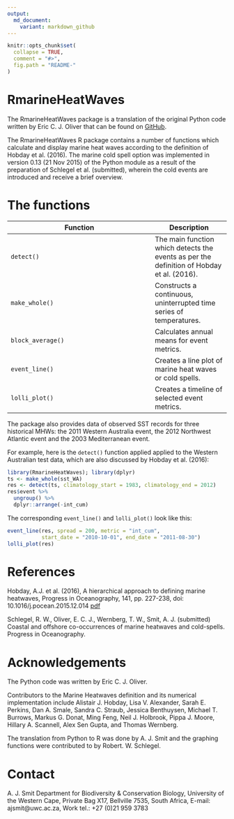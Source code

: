 ```yaml
---
output:
  md_document:
    variant: markdown_github
---
```


<!-- README.md is generated from README.Rmd. Please edit that file -->

```r
knitr::opts_chunk$set(
  collapse = TRUE,
  comment = "#>",
  fig.path = "README-"
)
```

# RmarineHeatWaves

The RmarineHeatWaves package is a translation of the original Python code written 
by Eric C. J. Oliver that can be found on [GitHub](https://github.com/ecjoliver/marineHeatWaves).

The RmarineHeatWaves R package contains a number of functions which calculate 
and display marine heat waves according to the definition of Hobday et al. (2016). 
The marine cold spell option was implemented in version 0.13 (21 Nov 2015) of the 
Python module as a result of the preparation of Schlegel et al. (submitted), wherein
the cold events are introduced and receive a brief overview.

# The functions

|Function             |Description|
|---------------------|-----------|
|`detect()`           |The main function which detects the events as per the definition of Hobday et al. (2016).|
|`make_whole()`       |Constructs a continuous, uninterrupted time series of temperatures.|
|`block_average()`    |Calculates annual means for event metrics.|
|`event_line()`       |Creates a line plot of marine heat waves or cold spells.|
|`lolli_plot()`       |Creates a timeline of selected event metrics.|

The package also provides data of observed SST records for three historical MHWs: 
the 2011 Western Australia event, the 2012 Northwest Atlantic event and the 
2003 Mediterranean event.

For example, here is the `detect()` function applied applied to the Western Australian test data,
which are also discussed by Hobday et al. (2016):
```r
library(RmarineHeatWaves); library(dplyr)
ts <- make_whole(sst_WA)
res <- detect(ts, climatology_start = 1983, climatology_end = 2012)
res$event %>% 
  ungroup() %>%
  dplyr::arrange(-int_cum)
```

The corresponding `event_line()` and `lolli_plot()` look like this:

```r
event_line(res, spread = 200, metric = "int_cum",
           start_date = "2010-10-01", end_date = "2011-08-30")
lolli_plot(res)
```

# References

Hobday, A.J. et al. (2016), A hierarchical approach to defining marine heatwaves, Progress in Oceanography, 141, pp. 227-238, doi: 10.1016/j.pocean.2015.12.014 [pdf](http://passage.phys.ocean.dal.ca/~olivere/docs/Hobdayetal_2016_PO_HierarchMHWDefn.pdf)

Schlegel, R. W., Oliver, E. C. J., Wernberg, T. W., Smit, A. J. (submitted) Coastal and offshore co-occurrences of marine heatwaves and cold-spells. Progress in Oceanography.

# Acknowledgements

The Python code was written by Eric C. J. Oliver.

Contributors to the Marine Heatwaves definition and its numerical implementation include Alistair J. Hobday, Lisa V. Alexander, Sarah E. Perkins, Dan A. Smale, Sandra C. Straub, Jessica Benthuysen, Michael T. Burrows, Markus G. Donat, Ming Feng, Neil J. Holbrook, Pippa J. Moore, Hillary A. Scannell, Alex Sen Gupta, and Thomas Wernberg.

The translation from Python to R was done by A. J. Smit and the graphing functions were contributed to by Robert. W. Schlegel.

# Contact

A. J. Smit
Department for Biodiversity & Conservation Biology, University of the Western Cape,
Private Bag X17,  Bellville 7535, South Africa,  E-mail: ajsmit@uwc.ac.za,
Work tel.: +27 (0)21 959 3783